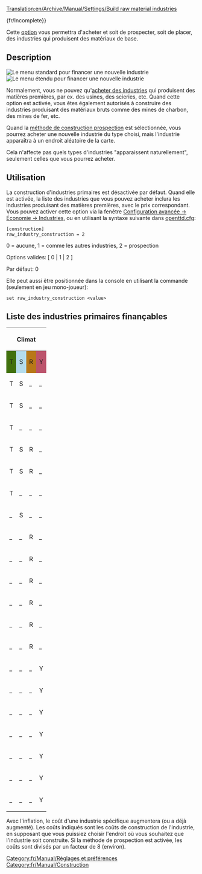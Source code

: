 [[Translation:en/Archive/Manual/Settings/Build raw material industries]]

{fr/Incomplete}}

[[Category:fr/Manual/Réglages et préférences]]
[[Category:fr/Manual/Construction]]

Cette [[fr/Archive/Manual/Settings/Options avancées|option]] vous permettra d'acheter et soit de prospecter, soit de placer, des industries qui produisent des matériaux de base.

== Description ==
[[File:en/Archive/Manual/Settings/Raw industry construction basic.png|right|frame|Le menu standard pour financer une nouvelle industrie]]
[[File:en/Archive/Manual/Settings/Raw industry construction extended.png|right|frame|Le menu étendu pour financer une nouvelle industrie]]

Normalement, vous ne pouvez qu'[[fr/Manual/Industries#financer-de-nouvelles-industries|acheter des industries]] qui produisent des matières premières, par ex. des usines, des scieries, etc. Quand cette option est activée, vous êtes également autorisés à construire des industries produisant des matériaux bruts comme des mines de charbon, des mines de fer, etc.

Quand la [[fr/Prospection|méthode de construction prospection]] est sélectionnée, vous pourrez acheter une nouvelle industrie du type choisi, mais l'industrie apparaîtra à un endroit aléatoire de la carte.

Cela n'affecte pas quels types d'industries "apparaissent naturellement", seulement celles que vous pourrez acheter.

== Utilisation ==

La construction d'industries primaires est désactivée par défaut. Quand elle est activée, la liste des industries que vous pouvez acheter inclura les industries produisant des matières premières, avec le prix correspondant. Vous pouvez activer cette option via la fenêtre [[fr/Archive/Manual/Settings/Options Avancées/Économie#methode-de-construction-manuelle-des-industries-primaires|Configuration avancée -> Économie -> Industries]], ou en utilisant la syntaxe suivante dans [[fr/Archive/Manual/Settings/Openttd.cfg|openttd.cfg]]:

<pre>
[construction]
raw_industry_construction = 2
</pre>

0 = aucune, 1 = comme les autres industries, 2 = prospection

Options valides: [ 0 | 1 | 2 ]

Par défaut: 0

Elle peut aussi être positionnée dans la console en utilisant la commande (seulement en jeu mono-joueur):

<pre>
set raw_industry_construction <value>
</pre>

==Liste des industries primaires finançables==

{| class="wikitable"

|-

! colspan="4"|Climat
! rowspan="2"|Nom
! rowspan="2"|Coût<br>(sans inflation)
! rowspan="2"|Notes

|-

! style="background: #40700c;" | <span title="Tempéré">T</span>
! style="background: #b4dcec;" | <span title="Subarctique">S</span>
! style="background: #b87818;" | <span title="Subtropical">R</span>
! style="background: #bc546c;" | <span title="Pays des jouets">Y</span>

|-

| T
| S
| _
| _
| [[fr/Manual/Base Set/Industries/Mine de charbon]]
| £ 4,921,875
| Produit du charbon envoyé aux centrales.

|-

| T
| S
| _
| _
| [[fr/Manual/Base Set/Industries/Forêt]]
| £ 4,687,500
| Produit du bois envoyé aux scieries.

|-

| T
| _
| _
| _
| [[fr/Manual/Base Set/Industries/Plateforme pétrolière]]
| £ 5,625,000
| Produit du pétrole envoyé aux raffineries. Ne peut évidemment être construit que sur la mer.

|-
| T
| S
| R
| _
| [[fr/Manual/Base Set/Industries/Ferme]]
| £ 5,859,375
| Produit du blé et du bétail envoyé aux usines.

|-

| T
| S
| R
| _
| [[fr/Manual/Base Set/Industries/Puits de pétrole]]
| £ 5,156,250
| Produit du pétrole envoyé aux raffineries.

|-

| T
| _
| _
| _
| [[fr/Manual/Base Set/Industries/Mine de fer]]
| £ 5,156,250
| Produit du fer envoyé aux aciéries.

|-

| _
| S
| _
| _
| [[fr/Manual/Base Set/Industries/Mine d'or]]
| £ 4,875,000
| Produit de l'or envoyé aux banques.

|-

| _
| _
| R
| _
| [[fr/Manual/Base Set/Industries/Mine de cuivre]]
| £ 4,804,687
| Produit du cuivre envoyé aux usines.

|-

| _
| _
| R
| _
| [[fr/Manual/Base Set/Industries/Mine de diamant]]
| £ 4,992,187
| Produit du diamant envoyé aux banques.

|-

| _
| _
| R
| _
| [[fr/Manual/Base Set/Industries/Plantation fruitière]]
| £ 5,273,437
| Produit des fruits envoyés aux usines agroalimentaires.

|-

| _
| _
| R
| _
| [[fr/Manual/Base Set/Industries/Scierie de construction]]
| £ 395,507
| Est techniquement classifié comme une industrie secondaire.

|-

| _
| _
| R
| _
| [[fr/Manual/Base Set/Industries/Plantation d'hévéa]]
| £ 5,109,375
| Produit du caoutchouc envoyé aux usines.

|-

| _
| _
| R
| _
| [[fr/Manual/Base Set/Industries/Réserve d'eau]]
| £ 4,664,062
| Produit de l'eau envoyée aux châteaux d'eau.

|-

| _
| _
| _
| Y
| [[en/Manual/Base Set/Industries/Battery Farm|Battery Farm]]
| £ 8,765,624
| Produces Batteries to be delivered to Toy Factories.

|-

| _
| _
| _
| Y
| [[en/Manual/Base Set/Industries/Bubble Generator|Bubble Generator]]
| £ 9,515,624
| Produces Bubbles to be delivered to Fizzy Drink Factories.

|-

| _
| _
| _
| Y
| [[en/Manual/Base Set/Industries/Candyfloss Forest|Candyfloss Forest]]
| £ 9,140,624
| Produces Candyfloss to be delivered to Sweet Factories.

|-

| _
| _
| _
| Y
| [[en/Manual/Base Set/Industries/Cola Wells|Cola Wells]]
| £ 9,046,874
| Produces Cola to be delivered to Fizzy Drink Factories.

|-

| _
| _
| _
| Y
| [[en/Manual/Base Set/Industries/Plastic Fountains|Plastic Fountains]]
| £ 9,000,000
| Produces Plastic to be delivered to Toy Factories.

|-

| _
| _
| _
| Y
| [[en/Manual/Base Set/Industries/Sugar Mine|Sugar Mine]]
| £ 9,843,750
| Produces Sugar to be delivered to Sweet Factories.

|-

| _
| _
| _
| Y
| [[en/Manual/Base Set/Industries/Toffee Quarry|Toffee Quarry]]
| £ 9,984,374
| Produces Toffee to be delivered to Sweet Factories.

|}

Avec l'inflation, le coût d'une industrie spécifique augmentera (ou a déjà augmenté).
Les coûts indiqués sont les coûts de construction de l'industrie, en supposant que vous puissiez choisir l'endroit où vous souhaitez que l'industrie soit construite. Si la méthode de prospection est activée, les coûts sont divisés par un facteur de 8 (environ).